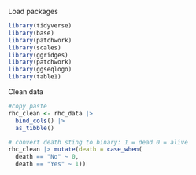 Load packages
```r
library(tidyverse)
library(base)
library(patchwork)
library(scales)
library(ggridges)
library(patchwork)
library(ggseqlogo)
library(table1)
```


Clean data

```r
#copy paste
rhc_clean <- rhc_data |> 
  bind_cols() |> 
  as_tibble() 

# convert death sting to binary: 1 = dead 0 = alive
rhc_clean |> mutate(death = case_when(
  death == "No" ~ 0,
  death == "Yes" ~ 1))

```















